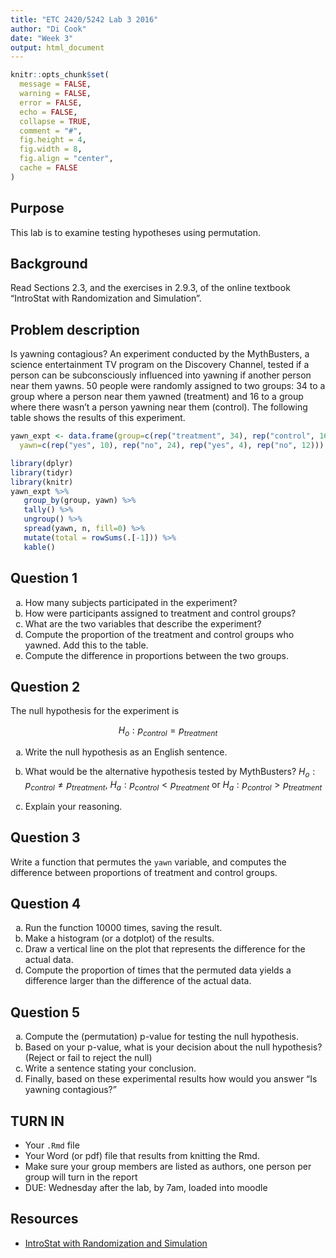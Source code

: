 ```yaml
---
title: "ETC 2420/5242 Lab 3 2016"
author: "Di Cook"
date: "Week 3"
output: html_document
---
```


```r
knitr::opts_chunk$set(
  message = FALSE,
  warning = FALSE,
  error = FALSE, 
  echo = FALSE, 
  collapse = TRUE,
  comment = "#",
  fig.height = 4,
  fig.width = 8,
  fig.align = "center",
  cache = FALSE
)
```

## Purpose

This lab is to examine testing hypotheses using permutation. 

## Background

Read Sections 2.3, and the exercises in 2.9.3, of the online textbook "IntroStat with Randomization and Simulation". 
 
## Problem description

Is yawning contagious? An experiment conducted by the MythBusters, a science entertainment TV program on the Discovery Channel, tested if a person can be subconsciously influenced into yawning if another person near them yawns. 50 people were randomly assigned to two groups: 34 to a group where a person near them yawned (treatment) and 16 to a group where there wasn’t a person yawning near them (control). The following table shows the results of this experiment.

```r
yawn_expt <- data.frame(group=c(rep("treatment", 34), rep("control", 16)), 
  yawn=c(rep("yes", 10), rep("no", 24), rep("yes", 4), rep("no", 12)))

library(dplyr)
library(tidyr)
library(knitr)
yawn_expt %>%
   group_by(group, yawn) %>% 
   tally() %>%
   ungroup() %>%
   spread(yawn, n, fill=0) %>% 
   mutate(total = rowSums(.[-1])) %>% 
   kable()
```

## Question 1

a. How many subjects participated in the experiment?
b. How were participants assigned to treatment and control groups?
c. What are the two variables that describe the experiment?
d. Compute the proportion of the treatment and control groups who yawned. Add this to the table.
e. Compute the difference in proportions between the two groups.

## Question 2

The null hypothesis for the experiment is

$$H_o: p_{control} = p_{treatment}$$

a. Write the null hypothesis as an English sentence.

b. What would be the alternative hypothesis tested by MythBusters? $H_o: p_{control} \neq p_{treatment}$, $H_a: p_{control} < p_{treatment}$ or $H_a: p_{control} > p_{treatment}$

c. Explain your reasoning.

## Question 3

Write a function that permutes the `yawn` variable, and computes the difference between proportions of treatment and control groups.

## Question 4

a. Run the function 10000 times, saving the result.
b. Make a histogram (or a dotplot) of the results.
c. Draw a vertical line on the plot that represents the difference for the actual data.
d. Compute the proportion of times that the permuted data yields a difference larger than the difference of the actual data.

## Question 5

a. Compute the (permutation) p-value for testing the null hypothesis.
b. Based on your p-value, what is your decision about the null hypothesis? (Reject or fail to reject the null)
c. Write a sentence stating your conclusion.
d. Finally, based on these experimental results how would you answer "Is yawning contagious?"

## TURN IN 

- Your `.Rmd` file
- Your Word (or pdf) file that results from knitting the Rmd.
- Make sure your group members are listed as authors, one person per group will turn in the report
- DUE: Wednesday after the lab, by 7am, loaded into moodle



## Resources


- [IntroStat with Randomization and Simulation](https://www.openintro.org/stat/textbook.php)



